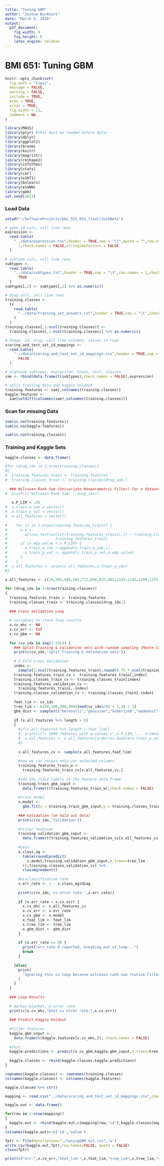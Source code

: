 ```yaml
---
title: "Tuning GBM"
author: "Joshua Burkhart"
date: "March 6, 2016"
output: 
  pdf_document: 
    fig_width: 9
    fig_height: 6
    latex_engine: xelatex
---
```

# BMI 651: Tuning GBM

```r
knitr::opts_chunk$set(
  fig.path = "Figs/",
  message = FALSE,
  warning = FALSE,
  include = TRUE,
  echo = TRUE,
  error = TRUE,
  fig.width = 11,
  comment = NA
)
```

```r
library(MASS)
library(plyr) #this must be loaded before dplyr
library(dplyr)
library(ggplot2)
library(broom)
library(knitr)
library(magrittr)
library(reshape2)
library(infotheo)
library(stats)
library(car)
library(e1071)
library(bnlearn)
library(elmNN)
library(gbm)
set.seed(2013)
```

### Load Data

```r
setwd("~/SoftwareProjects/bmi_551_651_final/JoshBeta")

# gene id cols, cell line rows
expression <-
  read.table(
    "../data/expression.tsv",header = TRUE,sep = "\t",quote = "",row.names =
      1,check.names = FALSE,stringsAsFactors = FALSE
  )

# subtype cols, cell line rows
subtypes <-
  read.table(
    "../data/subtypes.txt",header = TRUE,sep = "\t",row.names = 1,check.names =
      TRUE
  )
subtypes[,1] <- subtypes[,1] %>% as.numeric()

# drug cols, cell line rows
training.classes <-
  t(
    read.table(
      "../data/training_set_answers.txt",header = TRUE,sep = "\t",check.names = FALSE
    )
  )
training.classes[,1:ncol(training.classes)] <-
  training.classes[,1:ncol(training.classes)] %>% as.numeric()

# Usage, id, drug, cell line columns, values in rows
scoring_and_test_set_id_mappings <-
  read.table(
    "../data/scoring_and_test_set_id_mappings.csv",header = TRUE,sep = ",",check.names =
      FALSE
  )

# organize subtypes, expression, train, test, classes...
sae <- rbind(data.frame(t(subtypes),check.names = FALSE),expression)

# split training data and kaggle holdout
training.features <- sae[,colnames(training.classes)]
kaggle.features <-
  sae[setdiff(colnames(sae),colnames(training.classes))]
```

### Scan for missing Data

```r
sum(is.na(training.features))
sum(is.na(kaggle.features))

sum(is.na(training.classes))
```

### Training and Kaggle Sets

```r
kaggle.classes <- data.frame()

#for (drug_idx in 1:nrow(training.classes))
#{
#  training.features_train <- training.features
#  training.classes_train <- training.classes[drug_idx,]
  
  ### Wilcoxan Rank Sum (Univariate Nonparametric Filter) for x dataset
#  print(c('Wilcoxan Rank Sum: ',drug_idx))
  
   x.P_LIM = .01
#  x.train_w_idx = vector()
#  x.train_p_val = vector()
#  x.all_features = vector()
  
#    for (i in 1:nrow(training.features_train)) {
#      x.w <-
#        wilcox.test(unlist(training.features_train[i,]) ~ training.classes_train, data =
#                      training.features_train)
#      if (x.w$p.value < x.P_LIM) {
#        x.train_w_idx <-append(x.train_w_idx,i)
#        x.train_p_val <- append(x.train_p_val,x.w$p.value)
#      }
#    }
#  x.all_features <- union(x.all_features,x.train_w_idx)
#}
  
x.all_features <- c(29,395,496,501,772,806,837,882,1159,1195,1200,1255,1315,1410,1467,1499,1529,1617,1836,1843,1858,1912,2133,2413,2698,2819,2829,2866,2923,3182,3198,3272,3334,3629,3773,4166,4179,4234,4321,4459,4516,4575,4664,4769,4914,5140,5231,5241,5269,5276,5425,5517,5599,5696,5746,5784,5802,5824,5865,5867,5870,5886,6067,6151,6226,6232,6289,6707,6723,6787,6982,7038,7081,7218,7269,7297,7322,7328,7425,7432,7695,8032,8196,8261,8316,8416,8538,8576,8616,8620,8660,8695,8709,8787,8840,8962,9128,9159,9458,9482,9564,9611,9643,9677,9712,9779,9816,9862,10159,10249,10270,10303,10881,10882,10924,10927,10934,10944,11104,11130,11252,11298,11651,11693,11872,11876,12089,12132,12154,12166,12199,12421,12430,12505,12593,12692,12722,12871,12933,13009,13214,13302,13428,13520,13610,13614,13646,13653,13833,13998,14016,14230,14479,14580,14627,14659,14678,14881,14897,15056,15097,15180,15584,15612,15835,16008,16010,16042,16170,16241,16388,16390,16405,16490,16555,16600,16623,16990,17008,17357,17374,17394,17531,17619,17803,17865,17931,18147,18327,18515,18542)

for (drug_idx in 1:nrow(training.classes))
{
  training.features_train <- training.features
  training.classes_train <- training.classes[drug_idx,]
  
  ### Cross Validation Loop
  
  # variables to store loop results
  x.cv_mhc <- NA
  x.cv_err <- Inf
  x.cv_gbm <- NA
  
  for (cv_idx in seq(1:191)) {
    ### Split Training & Validation sets with random sampling (Monte Carlo cross validation)
    print(c(cv_idx,'Split Training & Validation sets'))
    
    # 5-fold Cross Validation
    index <-
      sample(1:ncol(training.features_train),round(0.75 * ncol(training.features_train)))
    training.features_train_cv <- training.features_train[,index]
    training.classes_train_cv <- training.classes_train[index]
    training.features_validation_cv <-
      training.features_train[,-index]
    training.classes_validation_cv <- training.classes_train[-index]
    
    feat_lim <- cv_idx
    tree_lim <- c(50,100,200,400)[mod(cv_idx%/%8 + 1,4) + 1]
    gbm_dist <- sample(c("bernoulli","gaussian","huberized","adaboost"))[mod(cv_idx%/%8 + 1,4) + 1]
    
    if (x.all_features %>% length > 0)
    {
      #if(x.all_features %>% length > feat_lim){
      #  print(c("> 1000 features with p-values <",x.P_LIM,"... trimming to 1000..."))
      #  x.all_features <- x.all_features[order(as.double(x.train_p_val))[1:feat_lim]]
      #}
      
      x.all_features_cv <- sample(x.all_features,feat_lim)
      
      #now we can retain only our selected columns
      training.features_train_w <-
        training.features_train_cv[x.all_features_cv,]
      
      #add the class labels to the feature data frame
      training.train_gbm_input <-
        data.frame(t(training.features_train_w),check.names = FALSE)
      
      #train model
      x.model <-
        gbm.fit(x = training.train_gbm_input,y = training.classes_train_cv,bag.fraction=.7,n.minobsinnode = 5,distribution = gbm_dist)
      
      ### Validation (on hold out data)
      print(c(cv_idx,'Validation'))
      
      #filter features
      training.validation_gbm_input <-
        data.frame(t(training.features_validation_cv[x.all_features_cv,]), check.names = FALSE)
      
      #test
      x.class_ag <-
        table(round(predict(
          x.model,training.validation_gbm_input,n.trees=tree_lim
        )),training.classes_validation_cv) %>%
        classAgreement()
      
      #misclassification rate
      x.err_rate <- 1 - x.class_ag$diag
      
      print(c(cv_idx,'cv error rate:',x.err_rate))
      
      if (x.err_rate < x.cv_err) {
        x.cv_mhc <- x.all_features_cv
        x.cv_err <- x.err_rate
        x.cv_gbm <- x.model
        x.feat_lim <- feat_lim
        x.tree_lim <- tree_lim
        x.gbm_dist <- gbm_dist
      }
      
      if (x.err_rate == 0) {
        print("err_rate 0 reported, breaking out of loop...")
        break
      }
      
    }else{
      print(
        "Ignoring this cv loop because wilcoxon rank sum routine filtered all features from fold. Is the wilcoxon rank sum p-value set too low?"
      )
    }
  }
  
  ### Loop Results
  
  # markov blanket, & error rate
  print(c(x.cv_mhc,"best cv error rate:",x.cv_err))
  
  ### Predict Kaggle Holdout
  
  #filter features
  kaggle.gbm_input <-
    data.frame(t(kaggle.features[x.cv_mhc,]), check.names = FALSE)
  
  #test
  kaggle.predictions <- predict(x.cv_gbm,kaggle.gbm_input,n.trees=tree_lim)
  
  kaggle.classes <- rbind(kaggle.classes,kaggle.predictions)
}

rownames(kaggle.classes) <- rownames(training.classes)
colnames(kaggle.classes) <- colnames(kaggle.features)

kaggle.classes %>% str()
```

```r
mapping <- read.csv("../data/scoring_and_test_set_id_mappings.csv",check.names=FALSE)

kaggle.out <- data.frame()

for(row in 1:nrow(mapping))
{
  kaggle.out <- rbind(kaggle.out,c(mapping[row,"id"],kaggle.classes[mapping[row,"drug"],mapping[row,"cellline"]]))
}
colnames(kaggle.out)<-c('id','value')

fptr <- file(description="./tuningGBM_out.csv",'w')
write.csv(kaggle.out,fptr,row.names=FALSE, quote = FALSE)
close(fptr)

print(c("err:",x.cv_err,"feat_lim:",x.feat_lim,"tree_lim",x.tree_lim,"dist:",x.gbm_dist))
```

